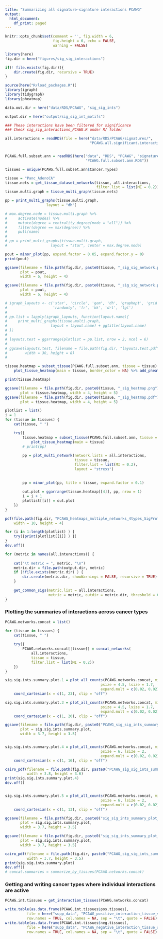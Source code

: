 ```yaml
---
title: "Summarizing all signature-signature interactions PCAWG"
output: 
  html_document:
    df_print: paged
---
```


```r
knitr::opts_chunk$set(comment = '', fig.width = 6, 
                      fig.height = 6, echo = FALSE, 
                      warning = FALSE)
```

```r
library(here)
fig.dir = here("figures/sig_sig_interactions")

if(! file.exists(fig.dir)){
    dir.create(fig.dir, recursive = TRUE)
}

source(here("R/load_packages.R"))
library(igraph)
library(tidygraph)
library(pheatmap)

data.out.dir = here("data/RDS/PCAWG", "sig_sig_ints")

output.dir = here("output/sig_sig_int_motifs")

```

```r

### These interactions have been filtered for significance 
### Check sig_sig_interactions_PCAWG.R under R/ folder

all.interactions = readRDS(file = here("data/RDS/PCAWG/signatures/",
                                       "PCAWG.all.significant.interactions.RDS")) 


PCAWG.full.subset.ann = readRDS(here("data", "RDS", "PCAWG", "signatures",
                                     "PCAWG.full.subset.ann.RDS"))

tissues = unique(PCAWG.full.subset.ann$Cancer.Types)
```


```r
tissue = "Panc_AdenoCA"
tissue.nets = get_tissue_dataset_networks(tissue, all.interactions, 
                                          filter.list = list(MI = 0.2))
tissue.multi.graph = tissue_multi_graph(tissue.nets)

pp = print_multi_graphs(tissue.multi.graph, 
                   layout = "dh")

# max.degree.node = tissue.multi.graph %>% 
#     activate(nodes) %>% 
#     mutate(degree = centrality_degree(mode = "all")) %>% 
#     filter(degree == max(degree)) %>% 
#     pull(name)
# 
# pp = print_multi_graphs(tissue.multi.graph, 
#                    layout = "star", center = max.degree.node)

pout = minor_plot(pp, expand.factor = 0.05, expand.factor.y = 0)
print(pout)

ggsave(filename = file.path(fig.dir, paste0(tissue, "_sig_sig_network.png") ),
       plot = pout,
       width = 6, height = 4)

ggsave(filename = file.path(fig.dir, paste0(tissue, "_sig_sig_network.pdf") ),
       plot = pout,
       width = 6, height = 4)

# igraph_layouts <- c('star', 'circle', 'gem', 'dh', 'graphopt', 'grid', 'mds', 
#                     'randomly', 'fr', 'kk', 'drl', 'lgl')
# 
# pp.list = lapply(igraph_layouts, function(layout.name){
#     print_multi_graphs(tissue.multi.graph, 
#                    layout = layout.name) + ggtitle(layout.name)
# })
# 
# layouts.test = ggarrange(plotlist = pp.list, nrow = 2, ncol = 6)
# 
# ggsave(layouts.test, filename = file.path(fig.dir, "layouts.test.pdf" ),
#        width = 30, height = 8)
# 

```

```r
tissue.heatmap = subset_tissue(PCAWG.full.subset.ann, tissue = tissue) %>% 
    plot_tissue_heatmap(main = tissue, border_color = NA) %>% add_pheatmap_legend_title()

print(tissue.heatmap)

ggsave(filename = file.path(fig.dir, paste0(tissue, "_sig_heatmap.png") ), 
       plot = tissue.heatmap, width = 4, height = 5)
ggsave(filename = file.path(fig.dir, paste0(tissue, "_sig_heatmap.pdf") ), 
       plot = tissue.heatmap, width = 4, height = 5)
```


```r
plotlist = list()
i = 1
for (tissue in tissues) {
    cat(tissue, " ")

    try({
        tissue.heatmap = subset_tissue(PCAWG.full.subset.ann, tissue = tissue) %>% 
            plot_tissue_heatmap(main = tissue)
        # print(pp)
        
        pp = plot_multi_network(network.lists = all.interactions, 
                                tissue = tissue, 
                                filter.list = list(MI = 0.2),
                                layout = "stress")
        
        
        pp = minor_plot(pp, title = tissue, expand.factor = 0.1)
        
        out.plot = ggarrange(tissue.heatmap[[4]], pp, nrow = 1)
        i = i + 1
        plotlist[[i]] = out.plot
    })
}
```

```r
pdf(file.path(fig.dir, "PCAWG_heatmaps_multiple_networks_4types_SigProfiler_stress.pdf"),
    width = 10, height = 4)

for (i in 1:length(plotlist) ) {
    try({print(plotlist[[i]] ) })
}
dev.off()
```

```r
for (metric in names(all.interactions)) {
    
    cat("\t metric = ", metric, "\n")
    metric.dir = file.path(output.dir, metric)
    if (!file.exists(metric.dir) ) {
        dir.create(metric.dir, showWarnings = FALSE, recursive = TRUE)
    }
        
    get_common_sigs(metric.list = all.interactions, 
                    metric = metric, outdir = metric.dir, threshold = 0.2)
}
```

### Plotting the summaries of interactions across cancer types

```r
PCAWG.networks.concat = list()

for (tissue in tissues) {
    cat(tissue, " ")
    
    try({
        PCAWG.networks.concat[[tissue]] = concat_networks(
            all.interactions, 
            tissue = tissue, 
            filter.list = list(MI = 0.2))
    })
}
```


```r
sig.sig.ints.summary.plot.1 = plot_all_counts(PCAWG.networks.concat, min.abssum = 1,
                                            psize = 4.5, lsize = 1.7, 
                                            expand.mult = c(0.02, 0.02)) + 
    coord_cartesian(x = c(1, 23), clip = "off")

sig.sig.ints.summary.plot.3 = plot_all_counts(PCAWG.networks.concat, min.abssum = 3,
                                            psize = 4.5, lsize = 1.7, 
                                            expand.mult = c(0.02, 0.02)) + 
    coord_cartesian(x = c(1, 20), clip = "off")

ggsave(filename = file.path(fig.dir, paste0("PCAWG_sig_sig_ints_summary_plot_lim3.png") ),
       plot = sig.sig.ints.summary.plot,
       width = 3.7, height = 3.5)


sig.sig.ints.summary.plot.4 = plot_all_counts(PCAWG.networks.concat, min.abssum = 4,
                                            psize = 6, lsize = 2, 
                                            expand.mult = c(0.02, 0.02)) + 
    coord_cartesian(x = c(1, 16), clip = "off")

cairo_pdf(filename = file.path(fig.dir, paste0("PCAWG_sig_sig_ints_summary_plot_lim4_cairo.pdf") ),
          width = 3.8, height = 3.6)
print(sig.sig.ints.summary.plot.4)
dev.off()


sig.sig.ints.summary.plot.5 = plot_all_counts(PCAWG.networks.concat, min.abssum = 5,
                                            psize = 6, lsize = 2, 
                                            expand.mult = c(0.02, 0.02)) + 
    coord_cartesian(x = c(1, 13), clip = "off")

ggsave(filename = file.path(fig.dir, paste0("sig_sig_ints_summary_plot_lim5.png") ),
       plot = sig.sig.ints.summary.plot,
       width = 3.7, height = 3.5)

ggsave(filename = file.path(fig.dir, paste0("sig_sig_ints_summary_plot_lim5.pdf") ),
       plot = sig.sig.ints.summary.plot,
       width = 3.7, height = 3.5)

cairo_pdf(filename = file.path(fig.dir, paste0("PCAWG_sig_sig_ints_summary_plot_lim5_cairo.pdf") ),
          width = 3.7, height = 3.5)
print(sig.sig.ints.summary.plot)
dev.off()
# concat.summaries = summarize_by_tissues(PCAWG.networks.concat)
```


### Getting and writing cancer types where individual interactions are active

```r
PCAWG.int.tissues = get_interaction_tissues(PCAWG.networks.concat)

write.table(as.data.frame(PCAWG.int.tissues$pos.tissues), 
          file = here("supp_data", "PCAWG_positive_interaction_tissue_summaries.tsv"),
          row.names = TRUE, col.names = NA, sep = "\t", quote = FALSE)
write.table(as.data.frame(PCAWG.int.tissues$neg.tissues), 
          file = here("supp_data", "PCAWG_negative_interaction_tissue_summaries.tsv"),
          row.names = TRUE, col.names = NA, sep = "\t", quote = FALSE)
```
